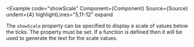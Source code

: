 
<Example
  code="showScale"
  Component={Component}
  Source={Source}
  undent={4}
  highlightLines="5,11-12"
  expand
>
  The `showScale` property can be specified to display a scale of values
  below the ticks.  The <CodeHashLink id="showTicks"/> property must be set.
  If a <CodeHashLink id="displayValue"/> function is defined then it will be
  used to generate the text for the scale values.
</Example>
